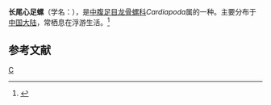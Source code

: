 {{Speciesbox
| taxon = Cardiapoda richardi
| binomial_authority = Vayssiere
}}
'''长尾心足螺'''（学名：''{{lang|la|Cardiapoda richardi}}''），是[[中腹足目|中腹足目]][[龙骨螺科|龙骨螺科]]''Cardiapoda''属的一种。主要分布于[[中国大陆|中国大陆]]，常栖息在浮游生活。<ref>{{cite web|url=http://shell.sinica.edu.tw/chinese/shellbase_detail.php?science_no=5636|title=国际贝库：长尾心足螺|publisher=台湾贝类资料库|accessdate=2009-08-11|archive-date=2016-03-04|archive-url=https://web.archive.org/web/20160304105221/http://shell.sinica.edu.tw/chinese/shellbase_detail.php?science_no=5636|dead-url=no}}</ref>

== 参考文献 ==
{{reflist}}

{{Taxonbar}}
[[Category:龙骨螺科|C]]